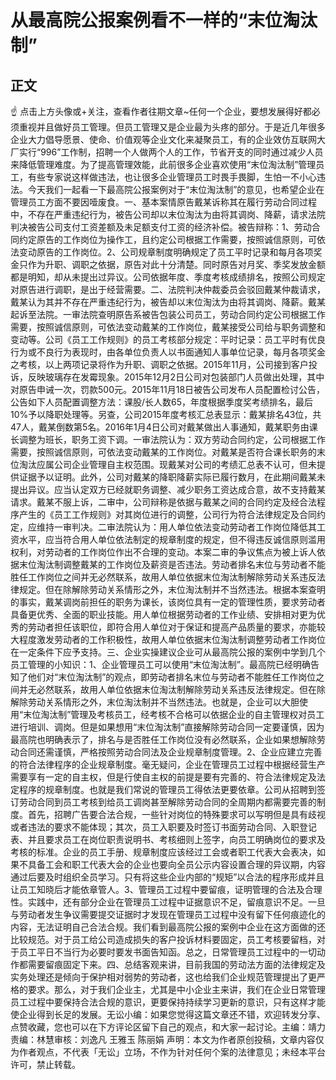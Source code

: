 # 从最高院公报案例看不一样的“末位淘汰制”
## 正文
☝ 点击上方头像或+关注，查看作者往期文章~任何一个企业，要想发展得好都必须重视并且做好员工管理。但员工管理又是企业最为头疼的部分。于是近几年很多企业大力倡导愿景、使命、价值观等企业文化来凝聚员工，有的企业效仿互联网大厂实行“996”工作制，招聘一个人做两个人的工作，节省开支的同时通过减少人员来降低管理难度。为了提高管理效能，此前很多企业喜欢使用“末位淘汰制”管理员工，有些专家说这样做违法，也让很多企业管理员工时畏手畏脚，生怕一不小心违法。今天我们一起看一下最高院公报案例对于“末位淘汰制”的意见，也希望企业在管理员工方面不要因噎废食。一、基本案情原告戴某诉称其在履行劳动合同过程中，不存在严重违纪行为，被告公司却以末位淘汰为由将其调岗、降薪，请求法院判决被告公司支付工资差额及未足额支付工资的经济补偿。被告辩称：1、劳动合同约定原告的工作岗位为操作工，且约定公司根据工作需要，按照诚信原则，可依法变动原告的工作岗位。2、公司规章制度明确规定了员工平时记录和每月各项奖金只作为升职、调职之依据，原告对此十分清楚。同时原告对月奖、季奖发放金额都是明知，却从未提出过异议。公司依据年度、季度考核成绩排名，按照公司规定对原告进行调职，是出于经营需要。二、法院判决仲裁委员会驳回戴某仲裁请求，戴某认为其并不存在严重违纪行为，被告却以末位淘汰为由将其调岗、降薪。戴某起诉至法院。一审法院查明原告系被告包装公司员工，劳动合同约定公司根据工作需要，按照诚信原则，可依法变动戴某的工作岗位，戴某接受公司给与职务调整和变动等。公司《员工工作规则》的员工考核部分规定：平时记录：员工平时有优良行为或不良行为表现时，由各单位负责人以书面通知人事单位记录，每月各项奖金之考核，以上两项记录将作为升职、调职之依据。2015年11月，公司接到客户投诉，反映玻璃存在发霉现象。2015年12月2日公司对包装部门人员做出处理，其中对原告申诫一次，罚款500元。2015年11月18日被告公司发布人员配置检讨公告，公告如下人员配置调整方法：课股/长人数65，年度根据季度奖考绩排名，最后10%予以降职处理等。另查，公司2015年度考核汇总表显示：戴某排名43位，共47人，戴某倒数第5名。2016年1月4日公司对戴某做出人事通知，戴某职务由课长调整为班长，职务工资下调。一审法院认为：双方劳动合同约定，公司根据工作需要，按照诚信原则，可依法变动戴某的工作岗位。对戴某是否符合课长职务的末位淘汰应属公司企业管理自主权范围。现戴某对公司的考绩汇总表不认可，但未提供证据予以证明。此外，公司对戴某的降职降薪实际已履行数月，在此期间戴某未提出异议。应当认定双方已经就职务调整、减少职务工资达成合意，故不支持戴某请求。戴某不服上诉，二审中，公司辩称是依据与戴某之间的合同约定及经合法程序产生的《员工工作规则》对其岗位进行的调整，公司行为符合法律规定及合同约定，应维持一审判决。二审法院认为：用人单位依法变动劳动者工作岗位降低其工资水平，应当符合用人单位依法制定的规章制度的规定，但不得违反诚信原则滥用权利，对劳动者的工作岗位作出不合理的变动。本案二审的争议焦点为被上诉人依据末位淘汰制调整戴某的工作岗位及薪资是否违法。劳动者排名末位与劳动者不能胜任工作岗位之间并无必然联系，故用人单位依据末位淘汰制解除劳动关系违反法律规定。但在除解除劳动关系情形之外，末位淘汰制并不当然违法。根据本案查明的事实，戴某调岗前担任的职务为课长，该岗位具有一定的管理性质，要求劳动者具备更优秀、全面的职业技能。用人单位根据劳动者的工作业绩、安排相对更为优秀的劳动者担任该职位，即符合用人单位对于保证和提高产品质量的要求，亦能较大程度激发劳动者的工作积极性，故用人单位依据末位淘汰制调整劳动者工作岗位在一定条件下应予支持。三、企业实操建议企业可从最高院公报的案例中学到几个员工管理的小知识：1、企业管理员工可以使用“末位淘汰制”。最高院已经明确告知了他们对“末位淘汰制”的观点，即劳动者排名末位与劳动者不能胜任工作岗位之间并无必然联系，故用人单位依据末位淘汰制解除劳动关系违反法律规定。但在除解除劳动关系情形之外，末位淘汰制并不当然违法。也就是，企业可以大胆使用“末位淘汰制”管理及考核员工，经考核不合格可以依据企业的自主管理权对员工进行培训、调岗。但是如果想用“末位淘汰制”直接解除劳动合同一定要谨慎，因为最高院也明确表示了，排名与是否胜任工作岗位没有必然联系，企业如果想解除劳动合同还需谨慎，严格按照劳动合同法及企业规章制度管理。2、企业应建立完善的符合法律程序的企业规章制度。毫无疑问，企业在管理员工过程中根据经营生产需要享有一定的自主权，但是行使自主权的前提是要有完善的、符合法律规定及法定程序的规章制度。也就是我们常说的管理员工得依法更要依章。公司从招聘到签订劳动合同到员工考核到给员工调岗甚至解除劳动合同的全周期内都需要完善的制度。首先，招聘广告要合法合规，一些针对岗位的特殊要求可以写明但是具有歧视或者违法的要求不能体现；其次，员工入职要及时签订书面劳动合同、入职登记表、并且要求员工在岗位职责说明书、考核细则上签字，向员工明确岗位的要求及考核的标准。企业的员工手册、规章制度应该经过工会或者职工代表大会表决，如果不具备工会和职工代表大会的企业也要向全员公示内容设置合理的异议期，内容通过后要及时组织全员学习。只有将这些企业内部的“规矩”以合法的程序形成并且让员工知晓后才能依章管人。3、管理员工过程中要留痕，证明管理的合法及合理性。实践中，还有部分企业在管理员工过程中证据意识不足，留痕意识不足。一旦与劳动者发生争议需要提交证据时才发现在管理员工过程中没有留下任何痕迹化的内容，无法证明自己合法合规。我们看到最高院公报的案例中企业在这方面做的还比较规范。对于员工给公司造成损失的客户投诉材料要固定，员工考核要留档，对于员工平日不当行为必要时要发书面告知函。总之，日常管理员工过程中的一切动作都需要留痕固定下来。四、总结客观来讲，目前我国的劳动法方面的法律规定及实务处理还是倾向于保护相对弱势的劳动者，这也给我们企业规范管理提出了更严格的要求。那么，对于我们企业主，尤其是中小企业主来讲，我们在企业日常管理员工过程中要保持合法合规的意识，更要保持持续学习更新的意识，只有这样才能使企业得到长足的发展。无讼小编：如果您觉得这篇文章还不错，欢迎转发分享、点赞收藏，您也可以在下方评论区留下自己的观点，和大家一起讨论。主编：靖力责编：林慧审核：刘逸凡 王雅玉 陈丽娟 声明：本文为作者原创投稿，文章内容仅为作者观点，不代表「无讼」立场，不作为针对任何个案的法律意见；未经本平台许可，禁止转载。